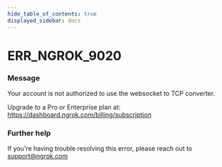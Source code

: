 ```yaml
---
hide_table_of_contents: true
displayed_sidebar: docs
---
```



# ERR_NGROK_9020

### Message

Your account is not authorized to use the websocket to TCP converter.

Upgrade to a Pro or Enterprise plan at: https://dashboard.ngrok.com/billing/subscription

### Further help

If you're having trouble resolving this error, please reach out to [support@ngrok.com](mailto:support@ngrok.com?subject=Help%20with%20ERR_NGROK_9020)

<ErrorDetails error="err_ngrok_9020" />
